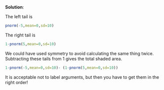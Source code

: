 
\color{blue}

**Solution**:

The left tail is 
```r
pnorm(-5,mean=0,sd=10)
```
The right tail is 
```r
1-pnorm(5,mean=0,sd=10)
```
We could have used symmetry to avoid calculating the same thing twice.
Subtracting these tails from 1 gives the total shaded area.
```r
1-pnorm(-5,mean=0,sd=10)- (1-pnorm(5,mean=0,sd=10))
```

It is acceptable not to label arguments, but then you have to get them in the right order!

\color{black}

